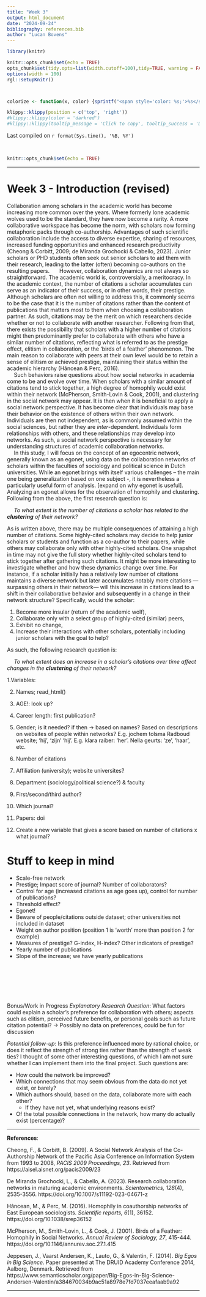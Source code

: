 ```yaml
---
title: "Week 3"
output: html_document
date: "2024-09-24"
bibliography: references.bib
author: "Lucan Bovens"
---
```


```{=html}
<style>
div {
text-align: justify}
</style>
```

```r
library(knitr)

knitr::opts_chunk$set(echo = TRUE)
opts_chunk$set(tidy.opts=list(width.cutoff=100),tidy=TRUE, warning = FALSE, message = FALSE,comment = "#>", cache=TRUE, class.source=c("test"), class.output=c("test2"))
options(width = 100)
rgl::setupKnitr()



colorize <- function(x, color) {sprintf("<span style='color: %s;'>%s</span>", color, x) }

```

```r
klippy::klippy(position = c('top', 'right'))
#klippy::klippy(color = 'darkred')
#klippy::klippy(tooltip_message = 'Click to copy', tooltip_success = 'Done')
```

Last compiled on `r format(Sys.time(), '%B, %Y')`

<br>

```r
knitr::opts_chunk$set(echo = TRUE)
```

----

# Week 3 -  Introduction (revised)

Collaboration among scholars in the academic world has become increasing more common over the years. Where formerly lone academic wolves used to be the standard, they have now become a rarity. A more collaborative workspace has become the norm, with scholars now forming metaphoric packs through co-authorship. Advantages of such scientific collaboration include the access to diverse expertise, sharing of resources, increased funding opportunities and enhanced research productivity (Cheong & Corbitt, 2009; de Miranda Grochocki & Cabello, 2023). Junior scholars or PHD students often seek out senior scholars to aid them with their research, leading to the latter (often) becoming co-authors on the resulting papers.\ 
  However, collaboration dynamics are not always so straightforward. The academic world is, controversially, a meritocracy. In the academic context, the number of citations a scholar accumulates can serve as an indicator of their success, or in other words, their prestige. Although scholars are often not willing to address this, it commonly seems to be the case that it is the number of citations rather than the content of publications that matters most to them when choosing a collaboration partner. As such, citations may be the merit on which researchers decide whether or not to collaborate with another researcher. Following from that, there exists the possibility that scholars with a higher number of citations might then predominantly prefer to collaborate with others who have a similar number of citations, reflecting what is referred to as the prestige effect, elitism in collaboration, or the ‘birds of a feather’ phenomenon. The main reason to collaborate with peers at their own level would be to retain a sense of elitism or achieved prestige, maintaining their status within the academic hierarchy (Hâncean & Perc, 2016).\
  Such behaviors raise questions about how social networks in academia come to be and evolve over time. When scholars with a similar amount of citations tend to stick together, a high degree of homophily would exist within their network (McPherson, Smith-Lovin & Cook, 2001), and clustering in the social network may appear. It is then when it is beneficial to apply a social network perspective. It has become clear that individuals may base their behavior on the existence of others within their own network. Individuals are then not independent, as is commonly assumed within the social sciences, but rather they are _inter_-dependent. Individuals form relationships with others, and these relationships may develop into networks. As such, a social network perspective is necessary for understanding structures of academic collaboration networks.\
  In this study, I will focus on the concept of an egocentric network, generally known as an egonet, using data on the collaboration networks of scholars within the faculties of sociology and political science in Dutch universities. While an egonet brings with itself various challenges – the main one being generalization based on one subject -, it is nevertheless a particularly useful form of analysis. [expand on why egonet is useful]. Analyzing an egonet allows for the observation of homophily and clustering. Following from the above, the first research question is:  \ 

  *To what extent is the number of citations a scholar has related to the **clustering** of their network?*

As is written above, there may be multiple consequences of attaining a high number of citations. Some highly-cited scholars may decide to help junior scholars or students and function as a co-author to their papers, while others may collaborate only with other highly-cited scholars. One snapshot in time may not give the full story whether highly-cited scholars tend to stick together after gathering such citations. It might be more interesting to investigate whether and how these dynamics change over time. For instance, if a scholar initially has a relatively low number of citations maintains a diverse network but later accumulates notably more citations —surpassing others in their network— will this increase in citations lead to a shift in their collaborative behavior and subsequently in a change in their network structure? Specifically, would the scholar:

1. Become more insular (return of the academic wolf),
2. Collaborate only with a select group of highly-cited (similar) peers,
3. Exhibit no change,
4. Increase their interactions with other scholars, potentially including junior scholars with the goal to help?

As such, the following research question is:  \ 

  *To what extent does an increase in a scholar’s citations over time affect changes in the **clustering ** of their network?*


1.Variables:

2. Names; read_html()
3. AGE!: look up?
4. Career length: first publication?
5. Gender; is it needed? if then -> based on names? Based on descriptions on websites of people within networks? E.g. jochem tolsma Radboud website; ‘hij’, ‘zijn’ ‘hij’. E.g. klara raiber: ‘her’. Nella geurts: ‘ze’, ‘haar’, etc.
6. Number of citations
7. Affiliation (university); website universites?
8. Department (sociology/political science?) & faculty

9. First/second/third author?
10. Which journal?

11. Papers: doi

12. Create a new variable that gives a score based on number of citations x what journal?

# Stuff to keep in mind

* Scale-free network
* Prestige; Impact score of journal? Number of collaborators?
* Control for age (increased citations as age goes up), control for number of publications? 
* Threshold effect?
* Egonet!
* Beware of people/citations outside dataset; other universities not included in dataset
* Weight on author position (position 1 is 'worth' more than position 2 for example)
* Measures of prestige? G-index, H-index? Other indicators of prestige?
* Yearly number of publications
* Slope of the increase; we have yearly publications




<br>
<br>
<br>
<br>
<br>


Bonus/Work in Progress *Explanatory Research Question*: What factors could explain a scholar’s preference for collaboration with others; aspects such as elitism, perceived future benefits, or personal goals such as future citation potential?
  -> Possibly no data on preferences, could be fun for discussion

*Potential follow-up*: Is this preference influenced more by rational choice, or does it reflect the strength of strong ties rather than the strength of weak ties?
I thought of some other interesting questions, of which I am not sure whether I can implement them into the final project. Such questions are:

* How could the network be improved? 
* Which connections that may seem obvious from the data do not yet exist, or barely? 
* Which authors should, based on the data, collaborate more with each other?
    + If they have not yet, what underlying reasons exist?
* Of the total possible connections in the network, how many do actually exist (percentage)?


-------------


**References**:

Cheong, F., & Corbitt, B. (2009). A Social Network Analysis of the Co-Authorship Network of the Pacific Asia Conference on Information System from 1993 to 2008, *PACIS 2009 Proceedings, 23*. Retrieved from https://aisel.aisnet.org/pacis2009/23

De Miranda Grochocki, L., & Cabello, A. (2023). Research collaboration networks in maturing academic environments. *Scientometrics, 128*(4), 2535-3556. https://doi.org/10.1007/s11192-023-04671-z

Hâncean, M., & Perc, M. (2016). Homophily in coauthorship networks of East European sociologists. *Scientific reports, 6*(1), 36152. https://doi.org/10.1038/srep36152

McPherson, M., Smith-Lovin, L., & Cook, J. (2001). Birds of a Feather: Homophily in Social Networks. *Annual Review of Sociology, 27*, 415-444. https://doi.org/10.1146/annurev.soc.27.1.415

Jeppesen, J., Vaarst Andersen, K., Lauto, G., & Valentin, F. (2014). *Big Egos in Big Science*. Paper presented at The DRUID Academy Conference 2014, Aalborg, Denmark. Retrieved from https://www.semanticscholar.org/paper/Big-Egos-in-Big-Science-Andersen-Valentin/a384670034b9ac51a8978e7fd7037eeafaab9a92

----

